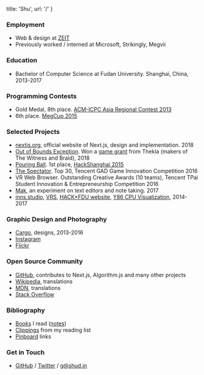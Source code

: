 
  title: 'Shu',
  url: '/'
}


### Employment
- Web & design at [ZEIT](https://zeit.co/about)
- Previously worked / interned at Microsoft, Strikingly, Megvii

### Education
- Bachelor of Computer Science at Fudan University. Shanghai, China, 2013-2017

### Programming Contests
- Gold Medal, 8th place. [ACM-ICPC Asia Regional Contest 2013](https://icpc.baylor.edu/regionals/finder/chengdu-2013/standings)
- 6th place. [MegCup 2015](https://2015.megcup.com/)

### Selected Projects
- [nextjs.org](https://nextjsorg.now.sh), official website of Next.js, design and implementation. 2018
- [Out of Bounds Exception](https://twitter.com/cyatheatree/status/988836359518351360). Won a [game grant](http://the-witness.net/news/2018/06/congratulations-to-the-grant-recipients/) from Thekla (makers of The Witness and Braid), 2018
- [Pouring Ball](http://cyatheatree.com/projects/pouring-ball.html). 1st place, [HackShanghai 2015](http://2015.hackshanghai.com)
- [The Spectator](http://cyatheatree.com/projects/the-spectator.html). Top 30, Tencent GAD Game Innovation Competition 2016
- VR Web Browser. Outstanding Creative Awards (10 teams), Tencent TPai Student Innovation & Entrepreneurship Competition 2016
- [Mak](https://inns.studio/mak), an experiment on text editors and note taking. 2017
- [inns.studio](https://inns.studio), [VRS](https://vrs.now.sh/edit/?id=7), [HACK×FDU website](http://fdu2016.hackx.org), [Y86 CPU Visualization](https://y86.js.org), 2014-2017

### Graphic Design and Photography
- [Cargo](https://cargocollective.com/quietshu), designs, 2013-2016
- [Instagram](https://instagram.com/_shuding)
- [Flickr](https://www.flickr.com/photos/shuding/)

### Open Source Community
- [GitHub](https://github.com/quietshu), contributes to Next.js, Algorithm.js and many other projects
- [Wikipedia](https://zh.wikipedia.org/w/index.php?title=Special:%E7%94%A8%E6%88%B7%E8%B4%A1%E7%8C%AE&offset=&limit=500&contribs=user&target=Iamds&namespace=2&nsInvert=1&tagfilter=&start=&end=), translations
- [MDN](https://developer.mozilla.org/en-US/profiles/shuding), translations
- [Stack Overflow](https://stackoverflow.com/users/2424786/shu-ding)

### Bibliography
- [Books](https://book.douban.com/people/ParabolaWorld/collect?start=0&sort=time&rating=all&filter=all&mode=list) I read ([notes](https://book.douban.com/people/ParabolaWorld/annotation))
- [Clippings](https://getpocket.com/@parabola_ds) from my reading list
- [Pinboard](https://pinboard.in/u:parabola) links

### Get in Touch
- [GitHub](https://github.com/quietshu) / [Twitter](https://twitter.com/shuding_) / [g@shud.in](mailto:g@shud.in)  
